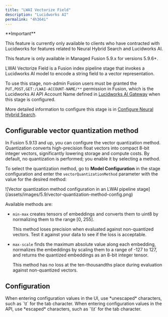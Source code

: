 ```yaml
---
title: "LWAI Vectorize Field"
description: "Lucidworks AI"
permalink: "4h364i"
---
```


<Note>
**Important**

This feature is currently only available to clients who have contracted with Lucidworks for features related to Neural Hybrid Search and Lucidworks AI.
</Note>

<Note>
This feature is only available in Managed Fusion 5.9.x for versions 5.9.6+.
</Note>

LWAI Vectorize Field is a Fusion index pipeline stage that invokes a Lucidworks AI model to encode a string field to a vector representation.

To use this stage, non-admin Fusion users must be granted the `PUT,POST,GET:/LWAI-ACCOUNT-NAME/**` permission in Fusion, which is the Lucidworks AI API Account Name defined in [Lucidworks AI Gateway](/lw-platform/ai/41gdb7/lucidworks-ai-gateway) when this stage is configured.

More detailed information to configure this stage is in [Configure Neural Hybrid Search](/how-to/jk43nv/configure-neural-hybrid-search).

## Configurable vector quantization method

In Fusion 5.9.13 and up, you can configure the vector quantization method.
Quantization converts high-precision float vectors into compact 8-bit integer vectors, significantly lowering storage and compute costs.
By default, no quantization is performed; you enable it by selecting a method.

To select the quantization method, go to **Model Configuration** in the stage configuration and enter the `vectorQuantizationMethod` parameter with the value for the desired method:

<Frame>![Vector quantization method configuration in an LWAI pipeline stage](/assets/images/5.9/vector-quantization-method-config.png)</Frame>

Available methods are:

* `min-max` creates tensors of embeddings and converts them to uint8 by normalizing them to the range [0, 255].

  This method loses precision when evaluated against non-quantized vectors.
  Test it against your data to see if the loss is acceptable.
* `max-scale` finds the maximum absolute value along each embedding, normalizes the embeddings by scaling them to a range of -127 to 127, and returns the quantized embeddings as an 8-bit integer tensor.

  This method has no loss at the ten-thousandths place during evaluation against non-quantized vectors.

## Configuration

<Tip>
When entering configuration values in the UI, use *unescaped* characters, such as `\t` for the tab character. When entering configuration values in the API, use *escaped* characters, such as `\\t` for the tab character.
</Tip>


<SchemaParamFields schema={schema}/>
